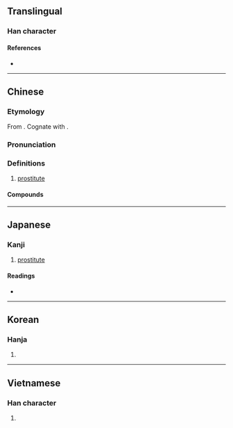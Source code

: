 {{character info/new}}
==Translingual==

===Han character===
{{Han char|rn=38|rad=女|as=08|sn=11|four=46460|canj=VAA|ids=⿰女昌}}

====References====
* {{Han ref|kx=0263.400|dkj=06376|dj=0530.270|hdz=21057.150|uh=5A3C|ud=23100|bh=B140|bd=45376}}

----

==Chinese==
{{zh-forms|alt=倡}}
===Etymology===
From {{och-l|倡|performer|id=1}}. Cognate with {{och-l|唱|to sing}}.

===Pronunciation===
{{zh-pron
|m=chāng
|m-s=
|c=coeng1
|c-t=
|g=
|h=pfs=chhông
|j=
|mb=
|md=
|mn=xm,qz,tw:chhiong/zz:chhiang/tw:chhang
|mn-t=ciang1
|w=
|x=
|cat=n
}}

===Definitions===
{{zh-hanzi}}

# [[prostitute]]

====Compounds====
{{zh-der|娼夫|倚門之娼|娼優|娼根|娼寮|娼婦|公娼|嫖娼|土娼|娼妓|娼店|私娼|男盜女娼|暗娼|迫良為娼|逼良為娼}}

----

==Japanese==

===Kanji===
{{ja-kanji|grade=|rs=女08}}

# [[prostitute]]

====Readings====
* {{ja-readings
|goon=しょう
|kanon=しょう
|kun=あそびめ
}}

----

==Korean==

===Hanja===
{{ko-hanja|hangeul=창|rv=chang|mr=ch'ang}}

# {{rfdef|ko|sort=女08}}

----

==Vietnamese==

===Han character===
{{vi-hantu|[[xướng]]|rs=女08}}

# {{rfdef|vi|sort=女08}}